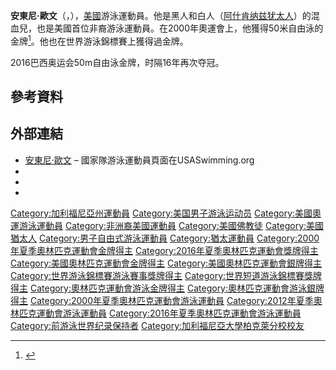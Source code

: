 {{Infobox swimmer
| name           = 安東尼·歐文
| image          = Kazan 2015 - Morozov and Ervin 50m freestyle swim-off.jpg
| image_size     = <!-- Only for images narrower than 220 pixels -->
| alt            =
| caption        = 
| fullname       = Anthony Lee Ervin
| nicknames      = "Tony" 
| national_team  = {{USA}}
| strokes        = [[自由式|自由式]]
| club           =
| collegeteam    = [[加州金熊|加州大學柏克萊分校]]
| birth_date     = {{Birth date and age|1981|5|26|mf=y}}
| birth_place    = {{USA}}[[加州|加州]]瓦倫西亞
| death_date     =
| death_place    =
| height         = {{convert|6|ft|3|in|m}}
| weight         = {{convert|175|lb|kg}}
| medaltemplates =
{{MedalSport | 男子游泳}}
{{MedalCountry | {{USA}} }}
{{MedalCompetition | [[夏季奧林匹克運動會游泳比賽|奧運]]}}
{{MedalGold  | [[2000年夏季奧林匹克運動會|2000 {{NoteTA
|1=zh-tw:雪梨;zh-cn:悉尼
}}]] | 50公尺自由式}}
{{MedalGold  | [[2016年夏季奧林匹克運動會|2016 里約熱內盧]] | 50公尺自由式}}}
{{MedalGold | 2016 里約熱內盧 | 4×100公尺自由式}}
{{MedalSilver | 2000 {{NoteTA
|1=zh-tw:雪梨;zh-cn:悉尼
}} | 4×100公尺自由式}}
{{MedalCompetition | [[世界游泳錦標賽|世界錦標賽]]}}
{{MedalGold | [[2001年世界游泳錦標賽|2001 福岡]] | 50公尺自由式}}
{{MedalGold | 2001 福岡 | 100公尺自由式}}
{{MedalSilver | [[2013年世界游泳錦標賽|2013 巴塞隆納]] | 4×100公尺自由式}}
{{MedalCompetition | [[世界短道游泳錦標賽|世界短道錦標賽]]}}
{{MedalGold | [[2012年世界短道游泳錦標賽|2012 伊斯坦堡]] | 4×100公尺自由式}}
{{MedalGold | 2012 伊斯坦堡 | 4×100公尺混合式]]}}
{{MedalBronze | 2012 伊斯坦堡 | 50公尺自由式}}
{{MedalCompetition | [[泛太平洋游泳锦标赛|泛太平洋游泳锦标赛]]}}
{{MedalSilver | [[2002_Pan_Pacific_Swimming_Championships|2002 横滨]] | 50 m freestyle}}
{{MedalSilver | 2002 横滨 | 4×100 m freestyle}}
{{MedalSilver | [[2014_Pan_Pacific_Swimming_Championships|2014 Gold Coast]] | 50 m freestyle}}
{{MedalSilver | 2014 Gold Coast | 4×100 m freestyle}}
}}
'''安東尼·歐文'''（{{lang-en|'''Anthony Ervin'''}}，{{bd|1981年|5月26日}}），[[美國|美國]]游泳運動員。他是黑人和白人（[[阿什肯纳兹犹太人|阿什肯纳兹犹太人]]）的混血兒，也是美國首位非裔游泳運動員。在2000年奧運會上，他獲得50米自由泳的金牌<ref>{{cite web|url=http://www.omegatiming.com/swimming/racearchives/2000/sydneyog2000/50-FREE-M-CLAS-FINAL-SER.pdf|title=2000 Sydney Olympic Games – Men's 50 m freestyle results (final)|publisher=Omega Timing|accessdate=July 1, 2010}}{{dead link|date=2017年12月 |bot=InternetArchiveBot |fix-attempted=yes }}</ref>。他也在世界游泳錦標賽上獲得過金牌。

2016巴西奥运会50m自由泳金牌，时隔16年再次夺冠。

== 參考資料 ==
{{Reflist}}

== 外部連結 ==
* [http://usaswimming.org/DesktopModules/BioViewManaged.aspx?personid=2b1f508a-447c-47d6-a306-f5bd97de0c28&TabId=1453&Mid=10312  安東尼·歐文] {{Wayback|url=http://usaswimming.org/DesktopModules/BioViewManaged.aspx?personid=2b1f508a-447c-47d6-a306-f5bd97de0c28&TabId=1453&Mid=10312 |date=20160913192901 }} – 國家隊游泳運動員頁面在USASwimming.org
* {{FINA name|id=anthony-ervin}}
* {{Twitter|anthonyervin}}
* {{official website|http://www.anthonyervin.com}}

{{奧運男子50公尺自由式金牌}}
{{奥林匹克运动会游泳比赛男子4×100米自由泳接力冠军}}
{{世界游泳錦標賽男子50公尺自由式金牌}}

{{Authority control}}
{{DEFAULTSORT:Ervin, Anthony}}
[[Category:加利福尼亞州運動員|Category:加利福尼亞州運動員]]
[[Category:美国男子游泳运动员|Category:美国男子游泳运动员]]
[[Category:美國奧運游泳運動員|Category:美國奧運游泳運動員]]
[[Category:非洲裔美國運動員|Category:非洲裔美國運動員]]
[[Category:美國佛教徒|Category:美國佛教徒]]
[[Category:美國猶太人|Category:美國猶太人]]
[[Category:男子自由式游泳運動員|Category:男子自由式游泳運動員]]
[[Category:猶太運動員|Category:猶太運動員]]
[[Category:2000年夏季奧林匹克運動會金牌得主|Category:2000年夏季奧林匹克運動會金牌得主]]
[[Category:2016年夏季奧林匹克運動會獎牌得主|Category:2016年夏季奧林匹克運動會獎牌得主]]
[[Category:美國奧林匹克運動會金牌得主|Category:美國奧林匹克運動會金牌得主]]
[[Category:美國奧林匹克運動會銀牌得主|Category:美國奧林匹克運動會銀牌得主]]
[[Category:世界游泳錦標賽游泳賽事獎牌得主|Category:世界游泳錦標賽游泳賽事獎牌得主]]
[[Category:世界短道游泳錦標賽獎牌得主|Category:世界短道游泳錦標賽獎牌得主]]
[[Category:奧林匹克運動會游泳金牌得主|Category:奧林匹克運動會游泳金牌得主]]
[[Category:奧林匹克運動會游泳銀牌得主|Category:奧林匹克運動會游泳銀牌得主]]
[[Category:2000年夏季奧林匹克運動會游泳運動員|Category:2000年夏季奧林匹克運動會游泳運動員]]
[[Category:2012年夏季奧林匹克運動會游泳運動員|Category:2012年夏季奧林匹克運動會游泳運動員]]
[[Category:2016年夏季奧林匹克運動會游泳運動員|Category:2016年夏季奧林匹克運動會游泳運動員]]
[[Category:前游泳世界纪录保持者|Category:前游泳世界纪录保持者]]
[[Category:加利福尼亞大學柏克萊分校校友|Category:加利福尼亞大學柏克萊分校校友]]